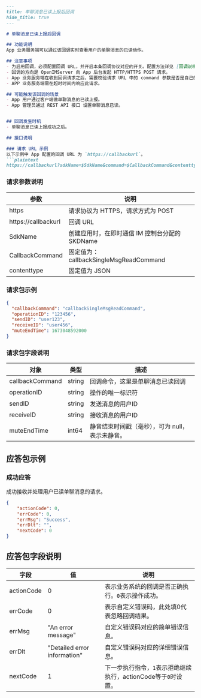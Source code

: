 ```markdown
---
title: 单聊消息已读上报后回调
hide_title: true
---

# 单聊消息已读上报后回调

## 功能说明
App 业务服务端可以通过该回调实时查看用户的单聊消息的已读动作。

## 注意事项
- 为启用回调，必须配置回调 URL，并开启本条回调协议对应的开关。配置方法详见 [回调说明](../introduction) 文档。
- 回调的方向是 OpenIMServer 向 App 后台发起 HTTP/HTTPS POST 请求。
- App 业务服务端在收到回调请求之后，需要校验请求 URL 中的 command 参数是否是自己的 SDKNAME 参数。
- APP 业务服务端需在超时时间内响应此请求。

## 可能触发该回调的场景
- App 用户通过客户端做单聊消息的已读上报。
- App 管理员通过 REST API 接口 设置单聊消息已读。


## 回调发生时机
- 单聊消息已读上报成功之后。

## 接口说明

### 请求 URL 示例
以下示例中 App 配置的回调 URL 为 `https://callbackurl`。
```plaintext
https://callbackurl?sdkName=$SdkName&command=$CallbackCommand&contenttype=json
```

### 请求参数说明

| 参数                 | 说明                                                   |
|-------------------- |------------------------------------------------------ |
| https               | 请求协议为 HTTPS，请求方式为 POST                      |
| https://callbackurl | 回调 URL                                               |
| SdkName             | 创建应用时，在即时通信 IM 控制台分配的 SKDName                                               |
| CallbackCommand     | 固定值为：callbackSingleMsgReadCommand                   |
| contenttype         | 固定值为 JSON                |

### 请求包示例
```json
{
  "callbackCommand": "callbackSingleMsgReadCommand",
  "operationID": "123456",
  "sendID": "user123",
  "receiveID": "user456",
  "muteEndTime": 1673048592000
}
```

### 请求包字段说明

| 对象              | 类型     | 描述                         |
|-----------------|--------|----------------------------|
| callbackCommand | string | 回调命令，这里是单聊消息已读回调           |
| operationID     | string | 操作的唯一标识符                   |
| sendID          | string | 发送消息的用户ID                  |
| receiveID       | string | 接收消息的用户ID                  |
| muteEndTime     | int64  | 静音结束时间戳（毫秒），可为 null，表示未静音。 |


## 应答包示例

### 成功应答
成功接收并处理用户已读单聊消息的请求。

```json
{
    "actionCode": 0,
    "errCode": 0,
    "errMsg": "Success",
    "errDlt": "",
    "nextCode": 0
}
```


## 应答包字段说明

| 字段         | 值                           | 说明                                       |
|-------------|------------------------------|------------------------------------------|
| actionCode  | 0                            | 表示业务系统的回调是否正确执行。`0`表示操作成功。     |
| errCode     | 0                            | 表示自定义错误码，此处填0代表忽略回调结果。|
| errMsg      | "An error message"           | 自定义错误码对应的简单错误信息。|
| errDlt      | "Detailed error information" | 自定义错误码对应的详细错误信息。|
| nextCode    | 1                            | 下一步执行指令，`1`表示拒绝继续执行，actionCode等于`0`时设置。|
